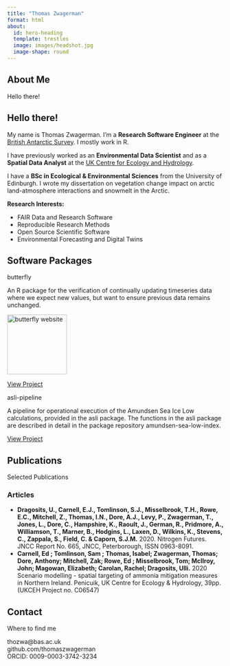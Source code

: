 ```yaml
---
title: "Thomas Zwagerman"
format: html
about: 
  id: hero-heading
  template: trestles
  image: images/headshot.jpg
  image-shape: round
---
```


## About Me

:::: {.card}
::: {.card-header}
Hello there!
:::
::: {.card-body}
::: {#hero-heading}
## Hello there!

My name is Thomas Zwagerman. I'm a **Research Software Engineer** at the [British Antarctic Survey](https://www.bas.ac.uk/). I mostly work in R.

I have previously worked as an **Environmental Data Scientist** and as a **Spatial Data Analyst** at the [UK Centre for Ecology and Hydrology](https://www.ceh.ac.uk/).

I have a **BSc in Ecological & Environmental Sciences** from the University of Edinburgh. I wrote my dissertation on vegetation change impact on arctic land-atmosphere interactions and snowmelt in the Arctic.
:::

**Research Interests:**

- FAIR Data and Research Software
- Reproducible Research Methods
- Open Source Scientific Software
- Environmental Forecasting and Digital Twins
:::
::::

## Software Packages

::: {layout="[[1,1]]"}
:::: {.card}
::: {.card-header}
butterfly
:::
::: {.card-body}
An R package for the verification of continually updating timeseries data where we expect new values, but want to ensure previous data remains unchanged.

<a href="https://thomaszwagerman.github.io/butterfly/"><img src="https://raw.githubusercontent.com/thomaszwagerman/butterfly/refs/heads/main/inst/figures/logo.png" align="centre" height="139" alt="butterfly website" /></a>

[View Project](https://github.com/thomaszwagerman/butterfly){.btn .btn-primary}
:::
::::

:::: {.card}
::: {.card-header}
asli-pipeline
:::
::: {.card-body}
A pipeline for operational execution of the Amundsen Sea Ice Low calculations, provided in the asli package. The functions in the asli package are described in detail in the package repository amundsen-sea-low-index.

[View Project](https://github.com/antarctica/asli-pipeline){.btn .btn-primary}
:::
::::
:::

## Publications

:::: {.card}
::: {.card-header}
Selected Publications
:::
::: {.card-body}
### Articles
- **Dragosits, U., Carnell, E.J., Tomlinson, S.J., Misselbrook, T.H., Rowe, E.C., Mitchell, Z., Thomas, I.N., Dore, A.J., Levy, P., Zwagerman, T., Jones, L., Dore, C., Hampshire, K., Raoult, J., German, R., Pridmore, A., Williamson, T., Marner, B., Hodgins, L., Laxen, D., Wilkins, K., Stevens, C., Zappala, S., Field, C. & Caporn, S.J.M.** 2020. Nitrogen Futures. JNCC Report No. 665, JNCC, Peterborough, ISSN 0963-8091.
- **Carnell, Ed ; Tomlinson, Sam ; Thomas, Isabel; Zwagerman, Thomas; Dore, Anthony; Mitchell, Zak; Rowe, Ed ; Misselbrook, Tom; McIlroy, John; Magowan, Elizabeth; Carolan, Rachel; Dragosits, Ulli.** 2020 Scenario modelling - spatial targeting of ammonia mitigation measures in Northern Ireland. Penicuik, UK Centre for Ecology & Hydrology, 39pp. (UKCEH Project no. C06547)
:::
::::


## Contact {.text-center}

:::: {.card}
::: {.card-header}
Where to find me
:::
::: {.card-body}
<i class="fa fa-envelope"></i> thozwa@bas.ac.uk  
<i class="fa fa-github"></i> github.com/thomaszwagerman  
<i class="fa fa-orcid"></i> ORCID: 0009-0003-3742-3234
:::
::::
